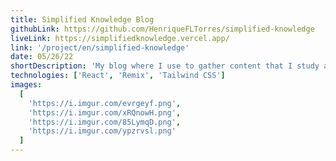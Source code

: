 ```yaml
---
title: Simplified Knowledge Blog
githubLink: https://github.com/HenriqueFLTorres/simplified-knowledge
liveLink: https://simplifiedknowledge.vercel.app/
link: '/project/en/simplified-knowledge'
date: 05/26/22
shortDescription: 'My blog where I use to gather content that I study and want to reinforce'
technologies: ['React', 'Remix', 'Tailwind CSS']
images:
  [
    'https://i.imgur.com/evrgeyf.png',
    'https://i.imgur.com/xRQnowH.png',
    'https://i.imgur.com/85LymqD.png',
    'https://i.imgur.com/ypzrvsl.png'
  ]
---
```




<ProjectPage
  title={attributes.title}
  images={attributes.images}
  shortDescription={attributes.shortDescription}
  technologies={attributes.technologies}
  about='A website to store all my knowledge, an essential tool for my development as a programmer.'
  buildWith='Developed with Remix, a framework similar to Next.js, I was able to enjoy its powerful features and learn more about it.'
  challenges='The architecture was indeed essential and challenging to design a website that would serve as a knowledge wikipedia in the future'
  learned='By challenging myself to make new features never developed before, I was able to learn a little more about the features and capabilities that React and Remix have to offer.'
  github={attributes.githubLink}
  liveLink={attributes.liveLink}
  link={attributes.link}
/>

